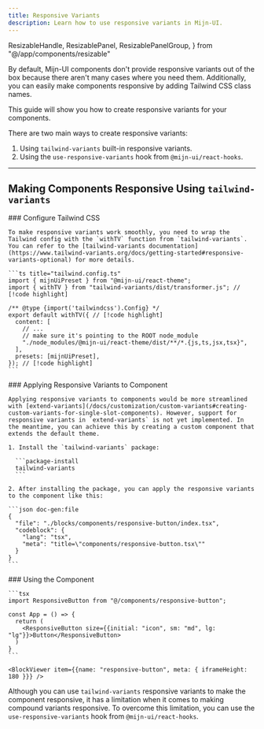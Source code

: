 ```yaml
---
title: Responsive Variants
description: Learn how to use responsive variants in Mijn-UI.
---
```


  ResizableHandle,
  ResizablePanel,
  ResizablePanelGroup,
} from "@/app/components/resizable"

By default, Mijn-UI components don't provide responsive variants out of the box because there aren't many cases where you need them. Additionally, you can easily make components responsive by adding Tailwind CSS class names.

This guide will show you how to create responsive variants for your components.

There are two main ways to create responsive variants:
1. Using `tailwind-variants` built-in responsive variants.
2. Using the `use-responsive-variants` hook from `@mijn-ui/react-hooks`.

---

## Making Components Responsive Using `tailwind-variants`

<Steps>
  <Step>
    ### Configure Tailwind CSS

    To make responsive variants work smoothly, you need to wrap the Tailwind config with the `withTV` function from `tailwind-variants`. You can refer to the [tailwind-variants documentation](https://www.tailwind-variants.org/docs/getting-started#responsive-variants-optional) for more details.

    ```ts title="tailwind.config.ts"
    import { mijnUiPreset } from "@mijn-ui/react-theme";
    import { withTV } from "tailwind-variants/dist/transformer.js"; // [!code highlight]

    /** @type {import('tailwindcss').Config} */
    export default withTV({ // [!code highlight]
      content: [
        // ...
        // make sure it's pointing to the ROOT node_module
        "./node_modules/@mijn-ui/react-theme/dist/**/*.{js,ts,jsx,tsx}",
      ],
      presets: [mijnUiPreset],
    }); // [!code highlight]
    ```
  </Step>
  <Step>
    ### Applying Responsive Variants to Component

    Applying responsive variants to components would be more streamlined with [extend-variants](/docs/customization/custom-variants#creating-custom-variants-for-single-slot-components). However, support for responsive variants in `extend-variants` is not yet implemented. In the meantime, you can achieve this by creating a custom component that extends the default theme.
    
    1. Install the `tailwind-variants` package:

      ```package-install
      tailwind-variants
      ```
    
    2. After installing the package, you can apply the responsive variants to the component like this:

    ```json doc-gen:file
    {
      "file": "./blocks/components/responsive-button/index.tsx",
      "codeblock": {
        "lang": "tsx",
        "meta": "title=\"components/responsive-button.tsx\""
      }
    }
    ```
  </Step>
  <Step>
    ### Using the Component

    ```tsx
    import ResponsiveButton from "@/components/responsive-button";

    const App = () => {
      return (
        <ResponsiveButton size={{initial: "icon", sm: "md", lg: "lg"}}>Button</ResponsiveButton>
      )
    }
    ```

    <BlockViewer item={{name: "responsive-button", meta: { iframeHeight: 180 }}} />
  </Step>
</Steps>

Although you can use `tailwind-variants` responsive variants to make the component responsive, it has a limitation when it comes to making compound variants responsive. To overcome this limitation, you can use the `use-responsive-variants` hook from `@mijn-ui/react-hooks`.







